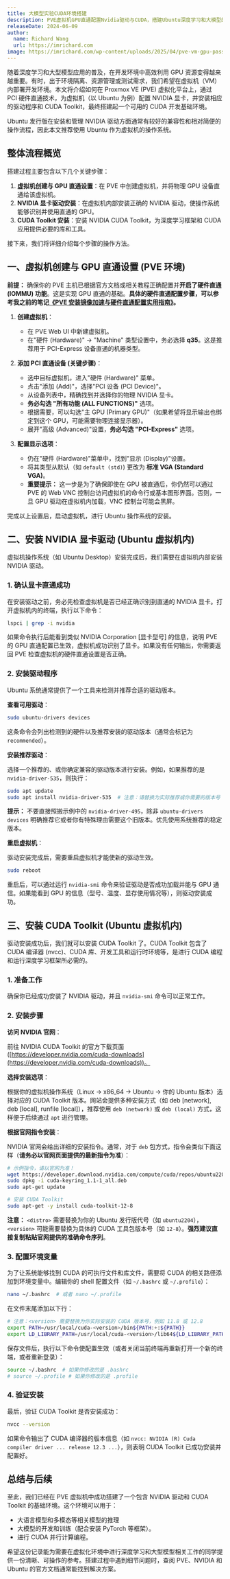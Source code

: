 ```yaml
---
title: 大模型实验CUDA环境搭建
description: PVE虚拟机GPU直通配置Nvidia驱动与CUDA，搭建Ubuntu深度学习和大模型的测试环境
releaseDate: 2024-06-09
author:
  name: Richard Wang
  url: https://imrichard.com
image: https://imrichard.com/wp-content/uploads/2025/04/pve-vm-gpu-passthrough-cuda-setup-cover.avif
---
```


随着深度学习和大型模型应用的普及，在开发环境中高效利用 GPU 资源变得越来越重要。有时，出于环境隔离、资源管理或测试需求，我们希望在虚拟机（VM）内部署开发环境。本文将介绍如何在 Proxmox VE (PVE) 虚拟化平台上，通过 PCI 硬件直通技术，为虚拟机（以 Ubuntu 为例）配置 NVIDIA 显卡，并安装相应的驱动程序和 CUDA Toolkit，最终搭建起一个可用的 CUDA 开发基础环境。

<Callout type="info">
  Ubuntu 发行版在安装和管理 NVIDIA
  驱动方面通常有较好的兼容性和相对简便的操作流程，因此本文推荐使用 Ubuntu
  作为虚拟机的操作系统。
</Callout>

## 整体流程概览

搭建过程主要包含以下几个关键步骤：

1. **虚拟机创建与 GPU 直通设置**：在 PVE 中创建虚拟机，并将物理 GPU 设备直通给该虚拟机。
2. **NVIDIA 显卡驱动安装**：在虚拟机内部安装正确的 NVIDIA 驱动，使操作系统能够识别并使用直通的 GPU。
3. **CUDA Toolkit 安装**：安装 NVIDIA CUDA Toolkit，为深度学习框架和 CUDA 应用提供必要的库和工具。

接下来，我们将详细介绍每个步骤的操作方法。

## 一、虚拟机创建与 GPU 直通设置 (PVE 环境)

**前提：** 确保你的 PVE 主机已根据官方文档或相关教程正确配置并**开启了硬件直通 (IOMMU) 功能**。这是实现 GPU 直通的基础。**具体的硬件直通配置步骤，可以参考我之前的笔记[《PVE 安装镜像加速与硬件直通配置实用指南》](/docs/development/self-hosted/pve-installation-pcie-passthrough)。**

1. **创建虚拟机**：
   - 在 PVE Web UI 中新建虚拟机。
   - 在"硬件 (Hardware)" -> "Machine" 类型设置中，务必选择 **q35**。这是推荐用于 PCI-Express 设备直通的机器类型。

2. **添加 PCI 直通设备 (关键步骤)**：
   - 选中目标虚拟机，进入"硬件 (Hardware)" 菜单。
   - 点击"添加 (Add)"，选择"PCI 设备 (PCI Device)"。
   - 从设备列表中，精确找到并选择你的物理 NVIDIA 显卡。
   - **务必勾选 "所有功能 (ALL FUNCTIONS)"** 选项。
   - 根据需要，可以勾选"主 GPU (Primary GPU)"（如果希望将显示输出也绑定到这个 GPU，可能需要物理连接显示器）。
   - 展开"高级 (Advanced)"设置，**务必勾选 "PCI-Express"** 选项。

3. **配置显示选项**：
   - 仍在"硬件 (Hardware)"菜单中，找到"显示 (Display)"设置。
   - 将其类型从默认（如 `default (std)`) 更改为 **标准 VGA (Standard VGA)**。
   - **重要提示：** 这一步是为了确保即使在 GPU 被直通后，你仍然可以通过 PVE 的 Web VNC 控制台访问虚拟机的命令行或基本图形界面。否则，一旦 GPU 驱动在虚拟机内加载，VNC 控制台可能会黑屏。

完成以上设置后，启动虚拟机，进行 Ubuntu 操作系统的安装。

## 二、安装 NVIDIA 显卡驱动 (Ubuntu 虚拟机内)

虚拟机操作系统（如 Ubuntu Desktop）安装完成后，我们需要在虚拟机内部安装 NVIDIA 驱动。

### 1. 确认显卡直通成功

在安装驱动之前，务必先检查虚拟机是否已经正确识别到直通的 NVIDIA 显卡。打开虚拟机内的终端，执行以下命令：

```bash
lspci | grep -i nvidia
```

如果命令执行后能看到类似 NVIDIA Corporation [显卡型号] 的信息，说明 PVE 的 GPU 直通配置已生效，虚拟机成功识别了显卡。如果没有任何输出，你需要返回 PVE 检查虚拟机的硬件直通设置是否正确。

### 2. 安装驱动程序

Ubuntu 系统通常提供了一个工具来检测并推荐合适的驱动版本。

**查看可用驱动**：

```bash
sudo ubuntu-drivers devices
```

这条命令会列出检测到的硬件以及推荐安装的驱动版本（通常会标记为 `recommended`）。

**安装推荐驱动**：

选择一个推荐的、或你确定兼容的驱动版本进行安装。例如，如果推荐的是 `nvidia-driver-535`，则执行：

```bash
sudo apt update
sudo apt install nvidia-driver-535  # 注意：请替换为实际推荐或你需要的版本号
```

**提示：** 不要直接照搬示例中的 `nvidia-driver-495`，除非 `ubuntu-drivers devices` 明确推荐它或者你有特殊理由需要这个旧版本。优先使用系统推荐的稳定版本。

**重启虚拟机**：

驱动安装完成后，需要重启虚拟机才能使新的驱动生效。

```bash
sudo reboot
```

重启后，可以通过运行 `nvidia-smi` 命令来验证驱动是否成功加载并能与 GPU 通信。如果能看到 GPU 的信息（型号、温度、显存使用情况等），则驱动安装成功。

## 三、安装 CUDA Toolkit (Ubuntu 虚拟机内)

驱动安装成功后，我们就可以安装 CUDA Toolkit 了。CUDA Toolkit 包含了 CUDA 编译器 (nvcc)、CUDA 库、开发工具和运行时环境等，是进行 CUDA 编程和运行深度学习框架所必需的。

### 1. 准备工作

确保你已经成功安装了 NVIDIA 驱动，并且 `nvidia-smi` 命令可以正常工作。

### 2. 安装步骤

**访问 NVIDIA 官网**：

前往 NVIDIA CUDA Toolkit 的官方下载页面 ([https://developer.nvidia.com/cuda-downloads](https://developer.nvidia.com/cuda-downloads))。

**选择安装选项**：

根据你的虚拟机操作系统（Linux -> x86_64 -> Ubuntu -> 你的 Ubuntu 版本）选择对应的 CUDA Toolkit 版本。网站会提供多种安装方式（如 deb [network], deb [local], runfile [local]），推荐使用 `deb (network)` 或 `deb (local)` 方式，这样便于后续通过 `apt` 进行管理。

**根据官网指令安装**：

NVIDIA 官网会给出详细的安装指令。通常，对于 `deb` 包方式，指令会类似下面这样（**请务必以官网页面提供的最新指令为准**）：

```bash
# 示例指令，请以官网为准！
wget https://developer.download.nvidia.com/compute/cuda/repos/ubuntu2204/x86_64/cuda-keyring_1.1-1_all.deb
sudo dpkg -i cuda-keyring_1.1-1_all.deb
sudo apt-get update

# 安装 CUDA Toolkit
sudo apt-get -y install cuda-toolkit-12-8
```

**注意：** `<distro>` 需要替换为你的 Ubuntu 发行版代号（如 `ubuntu2204`），`<version>` 可能需要替换为具体的 CUDA 工具包版本号（如 `12-8`）。**强烈建议直接复制粘贴官网提供的准确命令序列**。

### 3. 配置环境变量

为了让系统能够找到 CUDA 的可执行文件和库文件，需要将 CUDA 的相关路径添加到环境变量中。编辑你的 shell 配置文件（如 `~/.bashrc` 或 `~/.profile`）：

```bash
nano ~/.bashrc  # 或者 nano ~/.profile
```

在文件末尾添加以下行：

```bash
# 注意：<version> 需要替换为你实际安装的 CUDA 版本号，例如 11.8 或 12.8
export PATH=/usr/local/cuda-<version>/bin${PATH:+:${PATH}}
export LD_LIBRARY_PATH=/usr/local/cuda-<version>/lib64${LD_LIBRARY_PATH:+:${LD_LIBRARY_PATH}}
```

保存文件后，执行以下命令使配置生效（或者关闭当前终端再重新打开一个新的终端，或者重新登录）：

```bash
source ~/.bashrc  # 如果你修改的是 .bashrc
# source ~/.profile # 如果你修改的是 .profile
```

### 4. 验证安装

最后，验证 CUDA Toolkit 是否安装成功：

```bash
nvcc --version
```

如果命令输出了 CUDA 编译器的版本信息（如 `nvcc: NVIDIA (R) Cuda compiler driver ... release 12.3 ...`），则表明 CUDA Toolkit 已成功安装并配置好。

## 总结与后续

至此，我们已经在 PVE 虚拟机中成功搭建了一个包含 NVIDIA 驱动和 CUDA Toolkit 的基础环境。这个环境可以用于：

- 大语言模型和多模态等相关模型的推理
- 大模型的开发和训练（配合安装 PyTorch 等框架）。
- 进行 CUDA 并行计算编程。

希望这份记录能为需要在虚拟化环境中进行深度学习和大型模型相关工作的同学提供一份清晰、可操作的参考。搭建过程中遇到细节问题时，查阅 PVE、NVIDIA 和 Ubuntu 的官方文档通常能找到解决方案。
